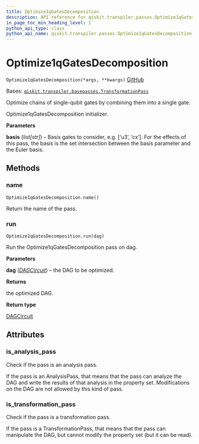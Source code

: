 ```yaml
---
title: Optimize1qGatesDecomposition
description: API reference for qiskit.transpiler.passes.Optimize1qGatesDecomposition
in_page_toc_min_heading_level: 1
python_api_type: class
python_api_name: qiskit.transpiler.passes.Optimize1qGatesDecomposition
---
```


# Optimize1qGatesDecomposition

<span id="qiskit.transpiler.passes.Optimize1qGatesDecomposition" />

`Optimize1qGatesDecomposition(*args, **kwargs)` [GitHub](https://github.com/qiskit/qiskit/tree/stable/0.21/qiskit/transpiler/passes/optimization/optimize_1q_decomposition.py "view source code")

Bases: [`qiskit.transpiler.basepasses.TransformationPass`](qiskit.transpiler.TransformationPass "qiskit.transpiler.basepasses.TransformationPass")

Optimize chains of single-qubit gates by combining them into a single gate.

Optimize1qGatesDecomposition initializer.

**Parameters**

**basis** (*list\[str]*) – Basis gates to consider, e.g. \[‘u3’, ‘cx’]. For the effects of this pass, the basis is the set intersection between the basis parameter and the Euler basis.

## Methods

### name

<span id="qiskit.transpiler.passes.Optimize1qGatesDecomposition.name" />

`Optimize1qGatesDecomposition.name()`

Return the name of the pass.

### run

<span id="qiskit.transpiler.passes.Optimize1qGatesDecomposition.run" />

`Optimize1qGatesDecomposition.run(dag)`

Run the Optimize1qGatesDecomposition pass on dag.

**Parameters**

**dag** ([*DAGCircuit*](qiskit.dagcircuit.DAGCircuit "qiskit.dagcircuit.DAGCircuit")) – the DAG to be optimized.

**Returns**

the optimized DAG.

**Return type**

[DAGCircuit](qiskit.dagcircuit.DAGCircuit "qiskit.dagcircuit.DAGCircuit")

## Attributes

<span id="qiskit.transpiler.passes.Optimize1qGatesDecomposition.is_analysis_pass" />

### is\_analysis\_pass

Check if the pass is an analysis pass.

If the pass is an AnalysisPass, that means that the pass can analyze the DAG and write the results of that analysis in the property set. Modifications on the DAG are not allowed by this kind of pass.

<span id="qiskit.transpiler.passes.Optimize1qGatesDecomposition.is_transformation_pass" />

### is\_transformation\_pass

Check if the pass is a transformation pass.

If the pass is a TransformationPass, that means that the pass can manipulate the DAG, but cannot modify the property set (but it can be read).

